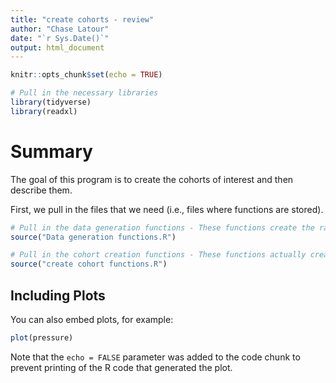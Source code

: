 ```yaml
---
title: "create cohorts - review"
author: "Chase Latour"
date: "`r Sys.Date()`"
output: html_document
---
```


```r
knitr::opts_chunk$set(echo = TRUE)

# Pull in the necessary libraries
library(tidyverse)
library(readxl)

```

# Summary

The goal of this program is to create the cohorts of interest and then describe them.

First, we pull in the files that we need (i.e., files where functions are stored).

```r

# Pull in the data generation functions - These functions create the raw data
source("Data generation functions.R")

# Pull in the cohort creation functions - These functions actually create the analytic cohorts from the raw data
source("create cohort functions.R")

```

## Including Plots

You can also embed plots, for example:

```r
plot(pressure)
```

Note that the `echo = FALSE` parameter was added to the code chunk to prevent printing of the R code that generated the plot.
